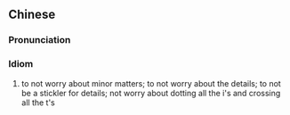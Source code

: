 {{also|不拘小节}}
==Chinese==
{{zh-forms|s=不拘小节|type=22}}

===Pronunciation===
{{zh-pron
|m=不jūxiǎojié
|c=bat1 keoi1 siu2 zit3
|cat=cy
}}

===Idiom===
{{zh-idiom}}

# to not worry about minor matters; to not worry about the details; to not be a stickler for details; not worry about dotting all the i's and crossing all the t's